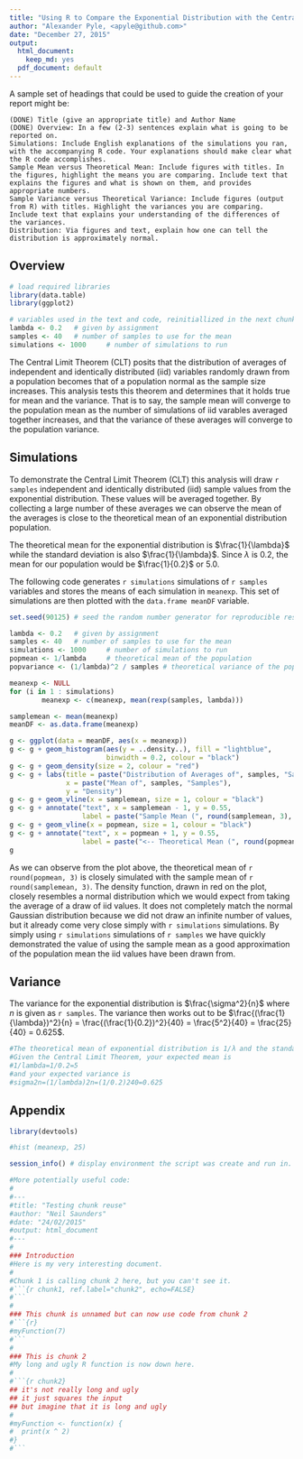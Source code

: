 ```yaml
---
title: "Using R to Compare the Exponential Distribution with the Central Limit Theorem"
author: "Alexander Pyle, <apyle@github.com>"
date: "December 27, 2015"
output:
  html_document:
    keep_md: yes
  pdf_document: default
---
```


 A sample set of headings that could be used to guide the creation of your report might be:

    (DONE) Title (give an appropriate title) and Author Name
    (DONE) Overview: In a few (2-3) sentences explain what is going to be reported on.
    Simulations: Include English explanations of the simulations you ran, with the accompanying R code. Your explanations should make clear what the R code accomplishes.
    Sample Mean versus Theoretical Mean: Include figures with titles. In the figures, highlight the means you are comparing. Include text that explains the figures and what is shown on them, and provides appropriate numbers.
    Sample Variance versus Theoretical Variance: Include figures (output from R) with titles. Highlight the variances you are comparing. Include text that explains your understanding of the differences of the variances.
    Distribution: Via figures and text, explain how one can tell the distribution is approximately normal. 
    
## Overview

```r

# load required libraries
library(data.table)
library(ggplot2)

# variables used in the text and code, reinitiallized in the next chunk. Set here for use in text
lambda <- 0.2   # given by assignment
samples <- 40   # number of samples to use for the mean
simulations <- 1000     # number of simulations to run

```

The Central Limit Theorem (CLT) posits that the distribution of averages of 
independent and identically distributed (iid) variables randomly drawn from a 
population becomes that of a population normal as the sample size increases. This 
analysis tests this theorem and determines that it holds true for mean and the 
variance. That is to say, the sample mean will converge to the population mean 
as the number of simulations of iid varables averaged together increases, and 
that the variance of these averages will converge to the population variance.

## Simulations

To demonstrate the Central Limit Theorem (CLT) this analysis will draw `r samples` 
independent and identically distributed (iid) sample values from the exponential 
distribution. These values will be averaged together. By collecting a large 
number of these averages we can observe the mean of the averages is close to the
theoretical mean of an exponential distribution population.

The theoretical mean for the exponential distribution is $\frac{1}{\lambda}$ 
while the standard deviation is also $\frac{1}{\lambda}$. Since $\lambda$ is 
0.2, the mean for our population would be $\frac{1}{0.2}$ or 5.0. 

The following code generates `r simulations` simulations of `r samples` variables and stores the means of each simulation in `meanexp`. This set of simulations are then plotted with the `data.frame meanDF` variable.

```r

set.seed(90125) # seed the random number generator for reproducible results

lambda <- 0.2   # given by assignment
samples <- 40   # number of samples to use for the mean
simulations <- 1000     # number of simulations to run
popmean <- 1/lambda     # theoretical mean of the population
popvariance <- (1/lambda)^2 / samples # theoretical variance of the population

meanexp <- NULL
for (i in 1 : simulations) 
        meanexp <- c(meanexp, mean(rexp(samples, lambda)))

samplemean <- mean(meanexp)
meanDF <- as.data.frame(meanexp)

g <- ggplot(data = meanDF, aes(x = meanexp)) 
g <- g + geom_histogram(aes(y = ..density..), fill = "lightblue", 
                        binwidth = 0.2, colour = "black")
g <- g + geom_density(size = 2, colour = "red")
g <- g + labs(title = paste("Distribution of Averages of", samples, "Samples"), 
              x = paste("Mean of", samples, "Samples"),
              y = "Density")
g <- g + geom_vline(x = samplemean, size = 1, colour = "black")
g <- g + annotate("text", x = samplemean - 1, y = 0.55, 
                  label = paste("Sample Mean (", round(samplemean, 3), ") -->", sep = ""))
g <- g + geom_vline(x = popmean, size = 1, colour = "black")
g <- g + annotate("text", x = popmean + 1, y = 0.55, 
                  label = paste("<-- Theoretical Mean (", round(popmean, 3), ")", sep = ""))
g

```

As we can observe from the plot above, the theoretical mean of `r round(popmean, 3)` is 
closely simulated with the sample mean of `r round(samplemean, 3)`. The density function, 
drawn in red on the plot, closely resembles a normal distribution which we would 
expect from taking the average of a draw of iid values. It does not completely 
match the normal Gaussian distribution because we did not draw an infinite number 
of values, but it already come very close simply with `r simulations` simulations. 
By simply using `r simulations` simulations of `r samples` we have quickly 
demonstrated the value of using the sample mean as a good approximation of the 
population mean the iid values have been drawn from.

## Variance

The variance for the exponential distribution is $\frac{\sigma^2}{n}$ where $n$ 
is given as `r samples`. The variance then works out to be 
$\frac{(\frac{1}{\lambda})^2}{n} = \frac{(\frac{1}{0.2})^2}{40} = \frac{5^2}{40} = \frac{25}{40} = 0.625$.


```r

#The theoretical mean of exponential distribution is 1/λ and the standard deviation is also 1/λ.
#Given the Central Limit Theorem, your expected mean is
#1/lambda=1/0.2=5
#and your expected variance is
#sigma2n=(1/lambda)2n=(1/0.2)240=0.625

```
## Appendix

```r
library(devtools)

#hist (meanexp, 25)

session_info() # display environment the script was create and run in.
```

```r

#More potentially useful code:
#
#---
#title: "Testing chunk reuse"
#author: "Neil Saunders"
#date: "24/02/2015"
#output: html_document
#---
# 
### Introduction
#Here is my very interesting document.
# 
#Chunk 1 is calling chunk 2 here, but you can't see it.
#```{r chunk1, ref.label="chunk2", echo=FALSE}
#```
# 
### This chunk is unnamed but can now use code from chunk 2
#```{r}
#myFunction(7)
#```
# 
### This is chunk 2
#My long and ugly R function is now down here.
# 
#```{r chunk2}
## it's not really long and ugly
## it just squares the input
## but imagine that it is long and ugly
# 
#myFunction <- function(x) {
#  print(x ^ 2)
#}
#```
```

